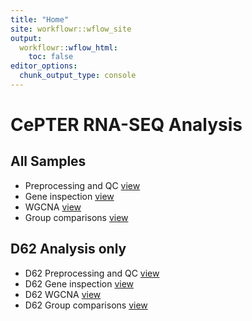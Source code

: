 ```yaml
---
title: "Home"
site: workflowr::wflow_site
output:
  workflowr::wflow_html:
    toc: false
editor_options:
  chunk_output_type: console
---
```


# CePTER RNA-SEQ Analysis 


## All Samples  

*  Preprocessing and QC [view](02_Preprocessing_counts.html)
*  Gene inspection  [view](03_Gene_Inspection.html)
*  WGCNA  [view](04_WGCNA.html)
*  Group comparisons  [view](05_Statistical_analysis.html)



## D62 Analysis only 

*  D62 Preprocessing and QC [view](02_D62_Preprocessing_counts.html)
*  D62 Gene inspection  [view](03_D62_Gene_Inspection.html)
*  D62 WGCNA  [view](04_D62_WGCNA.html)
*  D62 Group comparisons  [view](05_D62_Statistical_analysis.html)
